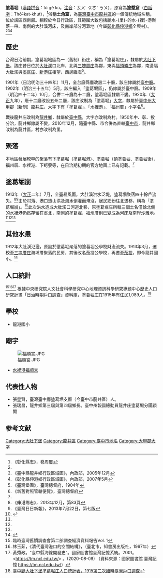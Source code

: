 {{noteTA
|1 = zh-cn:庄; zh-hk:庄; zh-tw:庄;
}}
{{Infobox Hokkien name
| title      = 塗墼窟
| hanji      = 塗墼窟
| poj        = Thô͘-kat-khut
| sinbhundzi = 
| hanlo      = 
| tl         = Thôo-kat-khut
| bp         = Tóogātkūt
| hongim     = 
| hokkienipa = 
| lm         = 
| image      = 
| image_size = 
| caption    = 
}}
'''塗葛堀'''（[[漢語拼音|漢語拼音]]：tú gě kū，[[注音|注音]]：ㄊㄨˊ ㄍㄜˇ ㄎㄨ），原寫為'''塗墼窟'''（[[白話字|白話字]]：Thô͘-kat-khut），<ref>《彰化縣志》，卷周璽</ref>俗稱'''土角窟'''，為[[臺灣|臺灣]][[臺中市|臺中市]][[龍井區|龍井區]]的一個傳統地域名稱，位於該區西南部。相較於今日行政區，其範圍大致包括麗水-{里}-的水-{裡}-港聚落一帶、南側的大肚溪河床，及南岸部分河灘地（今屬[[彰化縣|彰化縣]][[伸港鄉|伸港鄉]]全興村）。<ref name="臺灣堡圖"/><ref name="龍井鄉地圖">《臺中縣龍井鄉行政區域圖》，內政部，2005年12月</ref><ref name="伸港鄉地圖">《彰化縣伸港鄉行政區域圖》，內政部，2007年5月</ref>

==歷史==
台灣日治前期，塗葛堀地區為一（舊制）街庄，稱為「塗葛堀庄」，隸屬於[[大肚下堡|大肚下堡]]。該庄昔日位於[[大肚溪|大肚溪]]口北岸，北與[[三塊厝_(臺中市龍井區)|三塊厝庄]]為鄰，東與[[福頭崙庄|福頭崙庄]]為鄰，南邊隔大肚溪與[[溪底_(彰化縣)|溪底庄]]、[[新港_(彰化縣)|新港庄]]相望，西邊臨海<ref name="臺灣堡圖">《臺灣堡圖》，臺灣總督府，1904年</ref>。

1901年（日治明治三十四年）11月，全台廢縣廳改設二十廳，該庄隸屬於[[臺中廳|臺中廳]]。1902年（明治三十五年）5月，該庄編入「塗葛堀區」，仍隸屬於臺中廳。1909年（明治四十二年）10月，合併二十廳為十二廳，塗葛堀區隸屬不變。1920年（[[大正|大正]]九年），廢十二廳改設五州二廳，該庄改制為「塗葛堀」[[大字|大字]]，隸屬於[[臺中州|臺中州]][[大甲郡|大甲郡]]（新制）[[龍井庄|龍井庄]]，大字下有「塗葛堀」、「水裡港」、「福州厝」小字名<ref>《新舊對照管轄便覽》，臺灣總督府</ref>。

戰後龍井庄改制為[[龍井鄉|龍井鄉]]，隸屬於[[臺中縣|臺中縣]]，大字亦改制為村。1950年中、彰、投分治，龍井鄉隸屬不變。2010年12月，隨臺中縣、市合併為直轄[[臺中市|臺中市]]，龍井鄉改制為龍井區，村亦改制為里。

==聚落==
本地區發展較早的聚落有下塗葛堀（塗葛堀港）、塗葛堀（頂塗葛堀、塗葛堀街）、福州厝、水裡港、下蚵藔等，在日治期初期的官方地圖上已有記載。<ref name="臺灣堡圖"/>

==塗葛堀崩==
1913年（[[大正|大正]]二年）7月，全臺暴風雨，大肚溪洪水泛堤，塗葛堀聚落四十餘戶流失。<ref>《伸港鄉志》，2013年12月，第83頁</ref><ref>《臺灣日日新報》，2013年7月22日，第七版</ref>由於村落、港口遭山洪及海水倒灌而淹沒，居民紛紛往北遷移，稱為「塗葛堀崩」。<ref>{{Cite web |url=https://www.ipd.taichung.gov.tw/media/271341/59214375171.pdf |title=劉克襄，〈再造人鳥樂園：大肚溪口北岸〉，《臺中好生活》，2015年9月 |access-date=2020-06-10 |archive-date=2020-06-10 |archive-url=https://web.archive.org/web/20200610190014/https://www.ipd.taichung.gov.tw/media/271341/59214375171.pdf |dead-url=no }}</ref>此次洪水造成大肚溪口河道北移，原塗葛堀庄所轄三個土名僅餘北側的水裡港仍然存留在溪北，南側的塗葛堀、福州厝則已變成為河床及南岸沙灘地。<ref name="臺灣堡圖"/><ref name="龍井鄉地圖"/><ref name="伸港鄉地圖"/>

==其他水患==
1912年大肚溪氾濫，原設於塗葛堀聚落的塗葛堀公學校財產流失。1913年3月，遷校至[[三塊厝_(臺中市龍井區)|三塊厝庄]]海埔厝聚落的民房，其後改名茄投公學校，再遷至[[茄投|茄投]]，即今龍井國小。<ref>{{Cite web |url=http://www.tc.edu.tw/school/list/detail/id/491 |title=臺中市龍井區龍井國民小學 詳細資料 |access-date=2020-05-04 |archive-date=2020-12-05 |archive-url=https://web.archive.org/web/20201205113944/http://www.tc.edu.tw/school/list/detail/id/491 |dead-url=yes }}</ref>

==人口統計==
{{where|西元1895年塗葛堀本街14戶人家。}}<ref>臨時臺灣舊慣調查會第二部調查經濟資料報告Vol. 1</ref><ref>林玉茹，《清代臺灣港口的空間結構》，（臺北市，知書房出版社，1997年）</ref><ref>黃秀政。"臺中縣海線開發史"。國家圖書館臺灣記憶系統。2001。<https://tm.ncl.edu.tw/> 。(2020-08-08)
（資料來源：國家圖書館 臺灣記憶 https://tm.ncl.edu.tw/）{{Dead link}}</ref>
根據中央研究院人文社會科學研究中心地理資訊科學研究專題中心歷史人口研究計畫「日治時期戶口調查」資料庫，塗葛堀庄在1915年有住民1,089人。<ref>[https://www.rchss.sinica.edu.tw/popu/form_2.php?Yno=1915&Wname=5&Wname2=507&Wname3=50708&Iname=1&c1=&c2=&c3= 臺中廳大肚下堡塗葛堀庄人口統計表，1915第二次臨時臺灣戶口調查]</ref>

==學校==
*龍港國小

==廟宇==
[[File:福順宮.JPG|thumb]]
*[[水裡港福順宮|水裡港福順宮]]
==代表性人物==
*張星賢，臺灣臺中廳塗葛堀支廳（今臺中市龍井區）人{{r|李}}。
*張瑞昌，龍井鄉第三屆與第四屆鄉長。臺中州報國總動員龍井庄塗葛堀分團顧問
==参考文献==
{{reflist|refs=
<ref name="李">{{cite news|url=https://www.th.gov.tw/epaper/site/page/142/2065 |author=李澍奕 |title=奧運年談二戰前華人選手在奧運的表現 |work=國史館臺灣文獻館電子報 第142期 |date=2016-01-29}}</ref>

}}


{{大甲郡}}

[[Category:大肚下堡|Category:大肚下堡]]
[[Category:龍井區|Category:龍井區]]
[[Category:臺中市地名|Category:臺中市地名]]
[[Category:大甲郡大字|Category:大甲郡大字]]